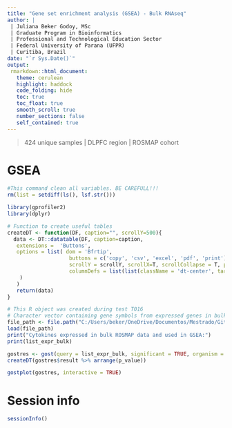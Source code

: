 ---
title: "Gene set enrichment analysis (GSEA) - Bulk RNAseq"
author: |
 | Juliana Beker Godoy, MSc
 | Graduate Program in Bioinformatics
 | Professional and Technological Education Sector
 | Federal University of Parana (UFPR)
 | Curitiba, Brazil
date: "`r Sys.Date()`"
output:
 rmarkdown::html_document:
   theme: cerulean
   highlight: haddock
   code_folding: hide
   toc: true
   toc_float: true
   smooth_scroll: true
   number_sections: false
   self_contained: true
---

> 424 unique samples | DLPFC region | ROSMAP cohort

# GSEA

```{r clean, warning=FALSE, echo=FALSE, results='hide'}
#This command clean all variables. BE CAREFULL!!! 
rm(list = setdiff(ls(), lsf.str()))
```

```{r packages, warning=FALSE, echo=FALSE, message=FALSE}
library(gprofiler2)
library(dplyr)
```

```{r HelperFunctions, echo = FALSE}
# Function to create useful tables
createDT <- function(DF, caption="", scrollY=500){
  data <- DT::datatable(DF, caption=caption,
   extensions =  'Buttons',
   options = list( dom = 'Bfrtip', 
                    buttons = c('copy', 'csv', 'excel', 'pdf', 'print'), 
                    scrollY = scrollY, scrollX=T, scrollCollapse = T, paging = F,  
                    columnDefs = list(list(className = 'dt-center', targets = "_all"))
    )
   ) 
   return(data)
}
```

```{r expr_bulk_cytokines, echo=FALSE, warning=FALSE}
# This R object was created during test T016
# Character vector containing gene symbols from expressed genes in bulk data
file_path <- file.path("C:/Users/beker/OneDrive/Documentos/Mestrado/GitHub/Cytokines/bulk_RNAseq/T016/list_expr_bulk_T016.RData")
load(file_path)
print("Cytokines expressed in bulk ROSMAP data and used in GSEA:")
print(list_expr_bulk)
```

```{r table_gost}
gostres <- gost(query = list_expr_bulk, significant = TRUE, organism = "hsapiens")
createDT(gostres$result %>% arrange(p_value))
```

```{r graph}
gostplot(gostres, interactive = TRUE)
```

# Session info

```{r}
sessionInfo()
```
